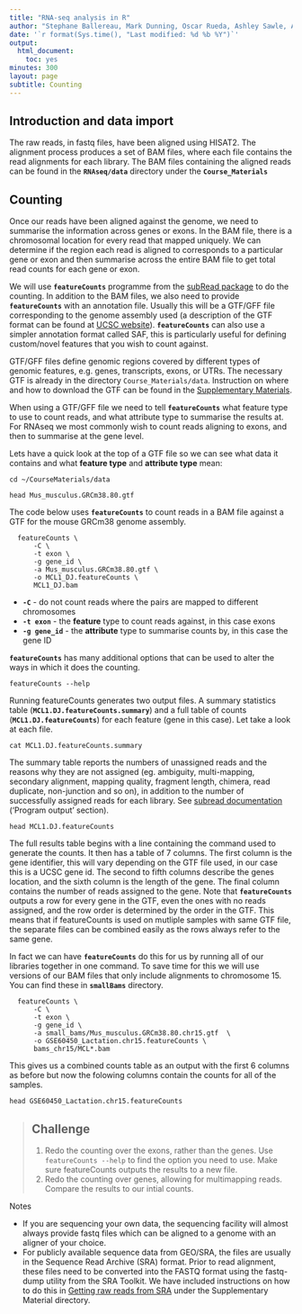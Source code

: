 ```yaml
---
title: "RNA-seq analysis in R"
author: "Stephane Ballereau, Mark Dunning, Oscar Rueda, Ashley Sawle, Abbi Edwards"
date: '`r format(Sys.time(), "Last modified: %d %b %Y")`'
output:
  html_document:
    toc: yes
minutes: 300
layout: page
subtitle: Counting
---
```



## Introduction and data import

The raw reads, in fastq files, have been aligned using HISAT2. The alignment
process produces a set of BAM files, where each file contains the read
alignments for each library. The BAM files containing the aligned reads can be
found in the **`RNAseq/data`** directory under the **`Course_Materials`** 

## Counting

Once our reads have been aligned against the genome, we need to summarise the
information across genes or exons. In the BAM file, there is a chromosomal
location for every read that mapped uniquely. We can determine if the region
each read is aligned to corresponds to a particular gene or exon and then
summarise across the entire BAM file to get total read counts for each gene or
exon. 

We will use **`featureCounts`** programme from the [subRead
package](http://subread.sourceforge.net/) to do the counting. In addition to
the BAM files, we also need to provide **`featureCounts`** with an annotation
file. Usually this will be a GTF/GFF file corresponding to the genome assembly
used (a description of the GTF  format  can  be  found  at  [UCSC
website](http://genome.ucsc.edu/FAQ/FAQformat.html#format4)).
**`featureCounts`** can also use a simpler annotation format called SAF, this
is particularly useful for defining custom/novel features that you wish to
count against.

GTF/GFF files define genomic regions covered by different types of genomic
features, e.g. genes, transcripts, exons, or UTRs. The necessary GTF is already 
in the directory `Course_Materials/data`. Instruction on where and how
to download the GTF can be found in the [Supplementary 
Materials](../Supplementary_Materials/S1_Getting_raw_reads_from_SRA.html).

When using a GTF/GFF file we need to tell **`featureCounts`** what feature type 
to use to count reads, and what attribute type to summarise the results at. For 
RNAseq we most commonly wish to count reads aligning to exons, and then to 
summarise at the gene level. 

Lets have a quick look at the top of a GTF file so we can see what data it
contains and what **feature type** and **attribute type** mean:

```
cd ~/CourseMaterials/data
  
head Mus_musculus.GRCm38.80.gtf
```

The code below uses **`featureCounts`** to count reads in a BAM file against a 
GTF for the mouse GRCm38 genome assembly.

```
  featureCounts \
      -C \
      -t exon \
      -g gene_id \
      -a Mus_musculus.GRCm38.80.gtf \
      -o MCL1_DJ.featureCounts \
      MCL1_DJ.bam
```
* **`-C`** - do not count reads where the pairs are mapped to different chromosomes
* **`-t exon`** - the **feature** type to count reads against, in this case exons
* **`-g gene_id`** - the **attribute** type to summarise counts by, in this case the gene ID

**`featureCounts`** has many additional options that can be used to alter the ways in which it does the counting.

```
featureCounts --help
```

Running featureCounts generates two output files. A summary statistics table (**`MCL1.DJ.featureCounts.summary`**) and a full table of counts (**`MCL1.DJ.featureCounts`**) for each feature (gene in this case). Let take a look at each file.

```
cat MCL1.DJ.featureCounts.summary
```

The summary table reports the numbers of unassigned reads and the reasons why they are not assigned (eg. ambiguity, multi-mapping, secondary alignment, mapping quality, fragment length, chimera, read duplicate, non-junction and so on), in addition to the number of successfully assigned reads for each library. See [subread documentation](http://bioinf.wehi.edu.au/subread-package/SubreadUsersGuide.pdf) ('Program output' section).

```
head MCL1.DJ.featureCounts
```

The full results table begins with a line containing the command used to generate the counts. It then has a table of 7 columns. The first column is the gene identifier, this will vary depending on the GTF file used, in our case this is a UCSC gene id. The second to fifth columns describe the genes location, and the sixth column is the length of the gene. The final column contains the number of reads assigned to the gene. Note that **`featureCounts`** outputs a row for every gene in the GTF, even the ones with no reads assigned, and the row order is determined by the order in the GTF. This means that if featureCounts is used on mutliple samples with same GTF file, the separate files can be combined easily as the rows always refer to the same gene.

In fact we can have **`featureCounts`** do this for us by running all of our libraries together in one command. To save time for this we will use versions of our BAM files that only include alignments to chromosome 15. You can find these in **`smallBams`** directory.

```
  featureCounts \
      -C \
      -t exon \
      -g gene_id \
      -a small_bams/Mus_musculus.GRCm38.80.chr15.gtf  \
      -o GSE60450_Lactation.chr15.featureCounts \
      bams_chr15/MCL*.bam
```

This gives us a combined counts table as an output with the first 6 columns as before but now the folowing columns contain the counts for all of the samples.

```
head GSE60450_Lactation.chr15.featureCounts
```

> ## Challenge {.challenge}
>
> 1. Redo the counting over the exons, rather than the genes. Use `featureCounts --help` to find the option you need to use. Make sure featureCounts outputs the results to a new file.
> 2. Redo the counting over genes, allowing for multimapping reads. Compare the results to our intial counts.
>


Notes

* If you are sequencing your own data, the sequencing facility will almost always provide fastq files which can be aligned to a genome with an aligner of your choice.  
* For publicly available sequence data from GEO/SRA, the files are usually in the Sequence Read Archive (SRA) format. Prior to read alignment, these files need to be converted into the FASTQ format using the fastq-dump utility from the SRA Toolkit. We have included instructions on how to do this in [Getting raw reads from SRA](../Supplementary_Materials/S1_Getting_raw_reads_from_SRA.html) under the Supplementary Material directory.  

